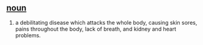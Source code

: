 == [[noun]] ==
#a debilitating disease which attacks the whole body, causing skin sores, pains throughout the body, lack of breath, and kidney and heart problems.